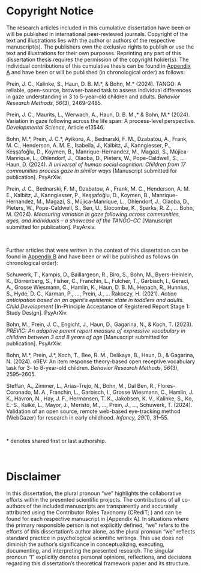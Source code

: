 # Copyright Notice {#copyright}

The research articles included in this cumulative dissertation have been or will be published in international peer-reviewed journals. Copyright of the text and illustrations lies with the author or authors of the respective manuscript(s). The publishers own the exclusive rights to publish or use the text and illustrations for their own purposes. Reprinting any part of this dissertation thesis requires the permission of the copyright holder(s).
The individual contributions of this cumulative thesis can be found in [Appendix A](#appendixA) and have been or will be published (in chronological order) as follows:

Prein, J. C., Kalinke, S., Haun, D. B. M.\*, & Bohn, M.\* (2024). TANGO: A reliable, open-source, browser-based task to assess individual differences in gaze understanding in 3 to 5-year-old children and adults. *Behavior Research Methods, 56*(3), 2469–2485. \mbox{\url{https://doi.org/10.3758/s13428-023-02159-5}}

Prein, J. C., Maurits, L., Werwach, A., Haun, D. B. M.,\* & Bohn, M.\* (2024). Variation in gaze following across the life span: A process-level perspective. *Developmental Science*, Article e13546. \mbox{\url{https://doi.org/10.1111/desc.13546}}

Bohn, M.\*, Prein, J. C.\*, Ayikoru, A., Bednarski, F. M., Dzabatou, A., Frank, M. C., Henderson, A. M. E., Isabella, J., Kalbitz, J., Kanngiesser, P., Keşşafoğlu, D., Koymen, B., Manrique-Hernandez, M., Magazi, S., Mújica-Manrique, L., Ohlendorf, J., Olaoba, D., Pieters, W., Pope-Caldwell, S., … Haun, D. (2024). *A universal of human social cognition: Children from 17 communities process gaze in similar ways* [Manuscript submitted for publication]. PsyArXiv. \mbox{\url{https://doi.org/10.31234/osf.io/z3ahv}}

Prein, J. C., Bednarski, F. M., Dzabatou, A., Frank, M. C., Henderson, A. M. E., Kalbitz, J., Kanngiesser, P., Keşşafoğlu, D., Koymen, B., Manrique-Hernandez, M., Magazi, S., Mújica-Manrique, L., Ohlendorf, J., Olaoba, D., Pieters, W., Pope-Caldwell, S., Sen, U., Slocombe, K., Sparks, R. Z., … Bohn, M. (2024). *Measuring variation in gaze following across communities, ages, and individuals – a showcase of the TANGO–CC* [Manuscript submitted for publication]. PsyArxiv. \mbox{\url{https://doi.org/10.31234/osf.io/fcq2g}}

&nbsp;

Further articles that were written in the context of this dissertation can be found in [Appendix B](#appendixB) and have been or will be published as follows (in chronological order):

Schuwerk, T., Kampis, D., Baillargeon, R., Biro, S., Bohn, M., Byers-Heinlein, K., Dörrenberg, S., Fisher, C., Franchin, L., Fulcher, T., Garbisch, I., Geraci, A., Grosse Wiesmann, C., Hamlin, K., Haun, D. B. M., Hepach, R., Hunnius, S., Hyde, D. C., Karman, P., ..., Prein, J., ... Rakoczy, H. (2021). *Action anticipation based on an agent’s epistemic state in toddlers and adults. Child Development* [In-Principle Acceptance of Registered Report Stage 1: Study Design]. PsyArXiv. \mbox{\url{https://doi.org/10.31234/osf.io/x4jbm}}

Bohn, M., Prein, J. C., Engicht, J., Haun, D., Gagarina, N., & Koch, T. (2023). *PREVIC: An adaptive parent report measure of expressive vocabulary in children between 3 and 8 years of age* [Manuscript submitted for publication]. PsyArXiv. \mbox{\url{https://doi.org/10.31234/osf.io/hvncp}}

Bohn, M.\*, Prein, J.\*, Koch, T., Bee, R. M., Delikaya, B., Haun, D., & Gagarina, N. (2024). oREV: An item response theory-based open receptive vocabulary task for 3- to 8-year-old children. *Behavior Research Methods, 56*(3), 2595–2605. \mbox{\url{https://doi.org/10.3758/s13428-023-02169-3}}

Steffan, A., Zimmer, L., Arias-Trejo, N., Bohn, M., Dal Ben, R., Flores-Coronado, M. A., Franchin, L., Garbisch, I., Grosse Wiesmann, C., Hamlin, J. K., Havron, N., Hay, J. F., Hermansen, T. K., Jakobsen, K. V., Kalinke, S., Ko, E.-S., Kulke, L., Mayor, J., Meristo, M., …, Prein, J., …, Schuwerk, T. (2024). Validation of an open source, remote web-based eye-tracking method (WebGazer) for research in early childhood. *Infancy, 29*(1), 31–55. \mbox{\url{https://doi.org/10.1111/infa.12564}}

&nbsp;

\* denotes shared first or last authorship.

&nbsp;
&nbsp;
&nbsp;
&nbsp;

\begingroup
\renewcommand{\cleardoublepage}{}
\renewcommand{\clearpage}{}

# Disclaimer {#disclaimer}

In this dissertation, the plural pronoun "we" highlights the collaborative efforts within the presented scientific projects. The contributions of all co-authors of the included manuscripts are transparently and accurately attributed using the Contributor Roles Taxonomy (CRediT; \mbox{\url{https://credit.niso.org}}) and can be found for each respective manuscript in [Appendix A]. In situations where the primary responsible person is not explicitly defined, "we" refers to the efforts of this dissertation's author alone, as the plural pronoun "we" reflects standard practice in psychological scientific writings. This use does not diminish the author's significance in conceptualizing, executing, documenting, and interpreting the presented research. The singular pronoun "I" explicitly denotes personal opinions, reflections, and decisions regarding this dissertation's theoretical framework paper and its structure.
\endgroup
